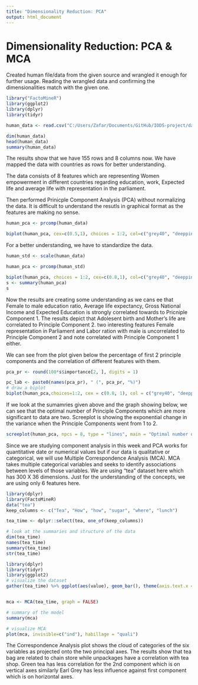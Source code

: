 ```yaml
---
title: "Dimensionality Reduction: PCA"
output: html_document
---
```

# Dimensionality Reduction: PCA & MCA
Created human file/data from the given source and wrangled it enough for further usage. Reading the wrangled data and confirming the dimensionalities match with the given one.

```r
library("FactoMineR")
library(ggplot2)
library(dplyr)
library(tidyr)

human_data <- read.csv("C:/Users/Zafar/Documents/GitHub/IODS-project/data/human_.csv", sep = ",", header = TRUE, row.names = 1)
```

```r
dim(human_data)
head(human_data)
summary(human_data)
```

The results show that we have 155 rows and 8 columns now. We have mapped the data with countries as rows for better understanding. 

The data consists of 8 features which are representing Women empowerment in different countries regarding education, work, Expected life and average life with representation in the parliament.

Then performed Prinicple Component Analysis (PCA) without normalizing the data. It is difficult to understand the resutls in graphical format as the features are making no sense.

```r

human_pca <- prcomp(human_data)

biplot(human_pca, cex=c(0.5,1), choices = 1:2, col=c("grey40", "deeppink2"))

```

For a better understanding, we have to standardize the data. 
```r

human_std <- scale(human_data)

human_pca <- prcomp(human_std)

biplot(human_pca, choices = 1:2, cex=c(0.8,1), col=c("grey40", "deeppink2"))
s <- summary(human_pca)
s
```

Now the results are creating some understanding as we cans ee that Female to male education ratio, Average life expectancy, Gross National Income and Expected Education is strongly correlated towards to Pricniple Component 1. 
The results depict that Adolesent birth and Mother's life are correlated to Principle Component 2. 
two interesting features Female representation in Parliament and Labor ration with male is uncorrelated to Principle Component 2 and note correlated with Principle Component 1 either.

We can see from the plot given below the percentage of first 2 principle components and the correlation of different features with them.

```r
pca_pr <- round(100*s$importance[2, ], digits = 1)

pc_lab <- paste0(names(pca_pr), " (", pca_pr, "%)")
# draw a biplot
biplot(human_pca,choices=1:2, cex = c(0.8, 1), col = c("grey40", "deeppink2"), xlab = pc_lab[1], ylab = pc_lab[2])

```

 If we look at the sumamries given above and the graph showing below, we can see that the optimal number of Principle Components which are more significant to data are two.
 Screeplot is showing the exponential change in the variance when the Principle Components went from 1 to 2. 
 
```r
screeplot(human_pca, npcs = 8, type = "lines", main = "Optimal number of PCs")
```

Since we are studying component analysis in this week and PCA works for quantitative date or numerical values but if our data is qualitative or categorical, we will use Multiple Correspondence Analysis (MCA). 
MCA takes multiple categorical variables and seeks to identify associations between levels of those variables.
We are using "tea" dataset here which has 300 X 36 dimensions. 
Just for the understanding of the concepts, we are using only 6 features here. 

```r
library(dplyr)
library(FactoMineR)
data("tea")
keep_columns <- c("Tea", "How", "how", "sugar", "where", "lunch")

tea_time <- dplyr::select(tea, one_of(keep_columns))
```

```r

# look at the summaries and structure of the data
dim(tea_time)
names(tea_time)
summary(tea_time)
str(tea_time)
```

```r
library(dplyr)
library(tidyr)
library(ggplot2)
# visualize the dataset
gather(tea_time) %>% ggplot(aes(value), geom_bar(), theme(axis.text.x = element_text(angle = 45, hjust = 1, size = 8))) + facet_wrap("key", scales = "free") 


mca <- MCA(tea_time, graph = FALSE)
```

```r

# summary of the model
summary(mca)

# visualize MCA
plot(mca, invisible=c("ind"), habillage = "quali")

```


The Correspondence Analysis plot shows the cloud of categories of the six variables as projected onto the two principal  axes. The results show that tea bag are related to chain store while unpackages have a correlation with tea shop. Green tea has less correlation for the 2nd component which is on vertical axes similarly Earl Grey has less influence against first component which is on horizontal axes.


 
